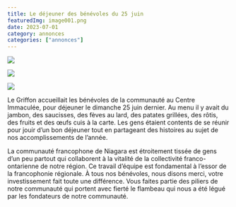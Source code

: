 ```yaml
---
title: Le déjeuner des bénévoles du 25 juin
featuredImg: image001.png
date: 2023-07-01
category: annonces
categories: ["annonces"]
---
```

<div className="row mb-4">
<div className="col-12 col-lg-4">

![](image001.png)
</div>
<div className="col-12 col-lg-4">

![](image003.png)
</div>
<div className="col-12 col-lg-4">

![](image004.jpg)
</div>
</div>

Le Griffon accueillait les bénévoles de la communauté au Centre Immaculée, pour déjeuner le dimanche 25 juin dernier. Au menu il y avait du jambon, des saucisses, des fèves au lard, des patates grillées, des rôtis, des fruits et des œufs cuis à la carte. Les gens étaient contents de se réunir pour jouir d’un bon déjeuner tout en partageant des histoires au sujet de nos accomplissements de l’année.


La communauté francophone de Niagara est étroitement tissée de gens d’un peu partout qui collaborent à la vitalité de la collectivité franco-ontarienne de notre région. Ce travail d’équipe est fondamental à l’essor de la francophonie régionale. À tous nos bénévoles, nous disons merci, votre investissement fait toute une différence. Vous faites partie des piliers de notre communauté qui portent avec fierté le flambeau qui nous a été légué par les fondateurs de notre communauté.

